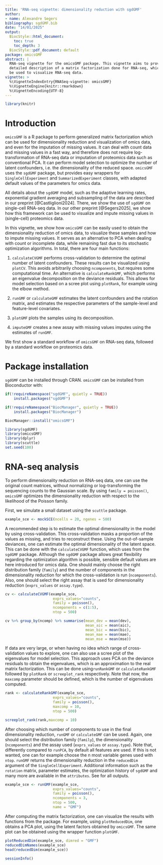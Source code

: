 ```yaml
---
title: 'RNA-seq vignette: dimensionality reduction with sgdGMF'
author:
- name: Alexandre Segers
bibliography: sgdGMF.bib
date: "14/01/2025"
output: 
  BiocStyle::html_document:
    toc: true
    toc_depth: 3
  BiocStyle::pdf_document: default
package: omicsGMF
abstract: |
  RNA-seq vignette for the omicsGMF package. This vignette aims to provide a 
  detailed description of a matrix factorization done for RNA-seq, which can
  be used to visualize RNA-seq data.
vignette: >
  %\VignetteIndexEntry{RNASeq-vignette: omicsGMF}
  %\VignetteEngine{knitr::rmarkdown}
  %\VignetteEncoding{UTF-8}
---
```

  
```r
library(knitr)
```

# Introduction

`omicsGMF` is a R package to perform generalized matrix factorization which
can be used for dimensionality reduction and visualization of omics data, and 
even for the imputation of missing values. It can deal with count data and 
missing values in a fast way, and therefore 
does not require log-transformation of RNA-seq data or imputation of proteomics
data such as conventional PCA. It can perform model selection to optimize the 
number of latent confounders, i.e. the dimensionality of the reduced space. 
`omicsGMF` uses the `sgdGMF` package, but 
provides easy wrappers for `SingleCellExperiment` and `SummarizedExperiment` 
classes, with adapted default values of the parameters for omics data.

All details about the `sgdGMF` model, such as the adaptive learning rates,
exponential gradient averaging and subsampling of the data are 
described in our preprint [@Castliglioni2024]. There, we show the use of 
`sgdGMF` on single-cell RNA-seq data. In our other preprint [@Segers2025], 
we show how this framework can be used to visualize and impute missing values 
in (single-cell) proteomics data.

In this vignette, we show how `omicsGMF` can be easily used to obtain the
dimensionality reduction of omics data, to visualize these samples and how to 
impute missing values. It serves as an alternative to PCA when dealing with
count or incomplete data, while remaining fast due to its stochastic 
optimization algorithms. In total, there are four main functions:

1. `calculateCVGMF` performs cross-validation to determine the optimal number
of latent confounders. These results can be visualized using `plotCV`. This avoids arbitrarily choosing `ncomponents`, but
requires some computational time. An alternative is `calculateRankGMF`, which
performs an eigenvalue decomposition on the deviance residuals. This allows for
model selection based on a scree plot using `plotRank`, for example using
the elbow method.

2. `runGMF` or `calculateGMF` estimates the latent confounders and the rotation
matrix, and estimates the respective parameters of the sample-level and 
feature-level covariates.

3. `plotGMF` plots the samples using its decomposition.

4. `imputeGMF` creates a new assay with missing values imputes using the 
estimates of `runGMF`.


We first show a standard workflow of `omicsGMF` on RNA-seq data, followed by 
a standard workflow on proteomics data.

# Package installation

`sgdGMF` can be installed through CRAN.
`omicsGMF` can be installed from Bioconductor with:

```r
if(!requireNamespace("sgdGMF", quietly = TRUE))
    install.packages("sgdGMF")

if(!requireNamespace("BiocManager", quietly = TRUE))
    install.packages("BiocManager")

BiocManager::install("omicsGMF")
```


```r
library(sgdGMF)
library(omicsGMF)
library(dplyr)
library(scuttle)
set.seed(100)
```


# RNA-seq analysis

To perform dimensionality reduction on RNA-seq data, one can use the original
count matrices, without normalizing or log-transforming the sequencing
counts to the Gaussian scale. By using `family = poisson()`, `omicsGMF` 
optimizes the dimensionality reduction with respect to the likelihood of the
Poisson family. 

First, we simulate a small dataset using the `scuttle` package.

```r
example_sce <- mockSCE(ncells = 20, ngenes = 500)
```

A recommended step is to estimate the optimal dimensionality in the model
by using cross-validation. This cross-validation masks a proportion of the
values as missing, and tries to reconstruct these. Using the out-of-sample 
deviances, one can estimate the optimal dimensionality of the latent space.
This can be done with the `calculateCVGMF` function, which uses 
\link{sgdgmf.cv} from the `sgdGMF` package. Although the `sgdGMF` package allows
great flexibility regarding the optimization algorithm is possible, 
sensible default values are here introduced for omics data. One
should mainly choose the right distribution family (`family`) and the number
of components in the dimensionality reduction for which the cross-validation is
run (`ncomponents`). Also, one should select the right assay that is used for
dimensionality reduction (`exprs_values` or `assay.type`).


```r
cv <- calculateCVGMF(example_sce, 
                      exprs_values="counts", 
                      family = poisson(), 
                      ncomponents = c(1:5),
                      ntop = 500)

cv %>% group_by(ncomp) %>% summarise(mean_dev = mean(dev),
                                     mean_aic = mean(aic),
                                     mean_bic = mean(bic),
                                     mean_mae = mean(mae),
                                     mean_mse = mean(mse))
```

If data are very large, or when having no idea which range of cross-validation 
values to explore, one can also use a scree plot of the eigenvalues for model
selection. This approach uses PCA on the deviance residuals to obtain the
eigenvalues, which is an approximation to the real matrix factorization.
This can be done using`runRankGMF` or `calculateRankGMF` followed
by `plotRank` or `screeplot_rank` respectively. Note that now, the 
`maxcomp` parameter should be defined, which is the number of 
eigenvalues computed.

```r
rank <- calculateRankGMF(example_sce, 
                      exprs_values="counts", 
                      family = poisson(), 
                      maxcomp = 10,
                      ntop = 500)

screeplot_rank(rank,maxcomp = 10)
```


After choosing which number of components to use in the final dimensionality
reduction, `runGMF` or `calculateGMF` can be used. Again, one should select the
distribution family (`family`), the dimensionality (`ncomponents`) and the 
assay used (`exprs_values` or `assay.type`). Note that, differently compared to
`runPCA`, by default all features are used. If this is not wanted, one can 
for example choose the n most variable genes used with `ntop`. 
`runGMF` returns the dimensionality
reduction in the `reducedDim` argument of the `SingleCellExperiment`. 
Additional information such as the `rotation` matrix, parameter estimates, 
the optimization history of `sgdGMF` and many more are available in the 
`attributes`. See \link{runGMF} for all outputs. 

```r
example_sce <- runGMF(example_sce, 
                      exprs_values="counts", 
                      family = poisson(), 
                      ncomponents = 3,
                      ntop = 500,
                      name = "GMF")
```

After computing the matrix factorization, one can visualize the results with 
functions from the \link{scater} package. For example, using `plotReducedDim`, 
one obtains a PCA plot, using the latent factors obtained by `omicsGMF`. The 
same plot can be obtained using the wrapper function `plotGMF`.

```r
plotReducedDim(example_sce, dimred = "GMF")
reducedDimNames(example_sce)
head(reducedDim(example_sce))
```



```r
sessionInfo()
```

